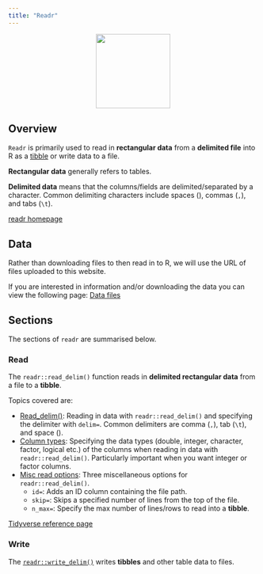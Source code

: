```yaml
---
title: "Readr"
---
```


<center>
![](../images/readr.png){style="width:150px"}
</center>

## Overview

`Readr` is primarily used to read in __rectangular data__ from a __delimited file__ into R as a [tibble](/tibble/tibble.qmd) or write data to a file.

__Rectangular data__ generally refers to tables.

__Delimited data__ means that the columns/fields are delimited/separated by a character. Common delimiting characters include spaces (` `), commas (`,`), and tabs (`\t`).

[readr homepage](https://readr.tidyverse.org/)

## Data

Rather than downloading files to then read in to R, we will use the URL of files uploaded to this website.

If you are interested in information and/or downloading the data you can view the following page: [Data files](/datasets/data_files.qmd)

## Sections

The sections of `readr` are summarised below.

### Read

The `readr::read_delim()` function reads in __delimited rectangular data__ from a file to a __tibble__.

Topics covered are:

- [Read_delim()](/readr/read.qmd): Reading in data with `readr::read_delim()` and specifying the delimiter with `delim=`. Common delimiters are comma (`,`), tab (`\t`), and space (` `).
- [Column types](/readr/column_types.qmd): Specifying the data types (double, integer, character, factor, logical etc.) of the columns when reading in data with `readr::read_delim()`. Particularly important when you want integer or factor columns.
- [Misc read options](/readr/read_misc.qmd): Three miscellaneous options for `readr::read_delim()`.
    - `id=`: Adds an ID column containing the file path.
    - `skip=`: Skips a specified number of lines from the top of the file.
    - `n_max=`: Specify the max number of lines/rows to read into a __tibble__.

[Tidyverse reference page](https://readr.tidyverse.org/reference/read_delim.html)

### Write

The [`readr::write_delim()`](/readr/write.qmd) writes __tibbles__ and other table data to files.
